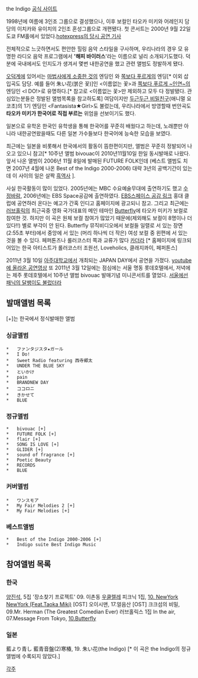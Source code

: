 the Indigo [http://www.the-indigo.com/ 공식 사이트]

1998년에 여름에 3인조 그룹으로 결성했으나, 이후 보컬인 타오카 미키와 어레인지 담당의 이치카와 유이치의 2인조 혼성그룹으로 개편됐다. 첫 콘서트는 2000년 9월 22일 도쿄 FM홀에서 있었다.[http://www.hotexpress.co.jp/live_report/theindigo/ hotexpress의 당시 공연 기사] 

전체적으로 느긋하면서도 편안한 힐링 음악 스타일을 구사하며, 우리나라의 경우 모 유명한 라디오 음악 프로그램에서  ''''해피 바이러스''''라는 이름으로 널리 소개되기도했다. 덕분에 국내에서도 인지도가 생겨서 몇번 내한공연을 했고 관련 앨범도 정발하게 됐다.

[[오덕]]계에 있어서는 [[마법사에게 소중한 것]]의 엔딩인 <UNDER THE BLUE SKY>와 [[쪽보다 푸르게]]의 엔딩[* 이외 삽입곡도 담당. 예를 들어 朱い花(붉은 꽃)]인 <이름없는 꽃>과 [[쪽보다 푸르게 ~인연~]]의 엔딩인 <I DO!>로 유명하다.[* 참고로 <이름없는 꽃>만 제외하고 모두 다 정발됐다. 관심있는분들은 정발된 앨범목록을 참고하도록] 여담이지만 [[두근두근 비밀친구]](애니멀 요코초)의 1기 엔딩인 <Fantasista★Girl>도 불렀는데, 우리나라에서 방영할때 번안곡도  '''타오카 미키가 한국어로 직접 부르는''' 위엄을 선보이기도 했다. 

일본으로 유학온 한국인 유학생을 통해 한국어를 꾸준히 배웠다고 하는데, 노래뿐만 아니라 내한공연왔을때도 다른 일본 가수들보다 한국어에 능숙한 모습을 보였다.

최근에는 일본을 비롯해서 한국에서의 활동이 뜸한편이지만, 앨범은 꾸준히 정발되어 나오고 있으니 참고[* 10주년 앨범 bivouac이 2010년11월10일 한일 동시발매로 나왔다. 앞서 나온 앨범이 2006년 11월 8일에 발매된 FUTURE FOLK인데 (베스트 앨범도 치면 2007년 4월에 나온 Best of the Indigo 2000-2006) 대략 3년의 공백기간이 있는데 이 사이의 일은 살짝 [[흑역사]] ]. 

사실 한국활동이 많이 있었다. 2005년에는 MBC 수요예술무대에 출연하기도 했고 [[수정바람]], 2006년에는 EBS Space공감에 출연하였다. [http://ebsspace.com/broadcast/bc_review.php?num=755&sch=3&stx=%EB%8D%94+%EC%9D%B8%EB%94%94%EA%B3%A0&sch_syy=2004&sch_smm=4&sch_sdd=1&sch_eyy=2011&sch_emm=4&sch_edd=17 EBS스페이스 공감 링크] 홍대 클럽에 공연하러 온다는 예고가 간혹 인디고 홈페이지에 광고되니 참고.
그리고 최근에는 [[러브홀릭]]의 최근곡중 영화 국가대표의 메인 테마인 [http://www.youtube.com/watch?v=WCH8lSKBCm0 Butterfly]에 타오카 미키가 보컬로 참여한 것. 하지만 이 곡은 원체 보컬 참여가 많았기 때문에(제외해도 보컬이 8명이나 더 있다!!) 별로 부각이 안 된다. Butterfly 뮤직비디오에서 보컬들 일렬로 서 있는 장면(2:55초 부터)에서 중앙에 서 있는 (머리 하나씩 더 작은) 여성 보컬 중 왼편에 서 있는 것을 볼 수 있다. 
페퍼톤즈나 롤러코스터 쪽과 교류가 많다 [[카더라]] [* 홈페이지에 링크되어있는 한국 아티스트가 롤러코스터 조원선, Loveholics, 클래지콰이, 페퍼톤스]

2011년 3월 10일 [[아주대학교]]에서 개최되는 JAPAN DAY에서 공연을 가졌다. [http://www.youtube.com/watch?v=QH3bPDBjqOQ youtube에 올라온 공연영상]
또 2011년 3월 12일에는 점심에는 서울 명동 롯데호텔에서, 저녁에는 제주 롯데호텔에서 10주년 앨범 bivouac 발매기념 미니콘서트를 열었다. [http://www.youtube.com/watch?v=fGv7Eupzf1A 서울에선 패닉의 달팽이도 불렀더라]

== 발매앨범 목록 ==
[+]는 한국에서 정식발매한 앨범
=== 싱글앨범 ===
 *   ファンタジスタ★ガール
 *   I Do!
 *   Sweet Radio featuring 西寺郷太
 *   UNDER THE BLUE SKY
 *   といかけ
 *   pain
 *   BRANDNEW DAY
 *   ココロニ
 *   きかせて
 *   BLUE

=== 정규앨범 ===
 *   bivouac [+]
 *   FUTURE FOLK [+]
 *   flair [+]
 *   SONG IS LOVE [+]
 *   GLIDER [+]
 *   sound of fragrance [+]
 *   Poetic Beauty
 *   RECORDS
 *   BLUE
=== 커버앨범 ===
 *   ワンスモア
 *   My Fair Melodies 2 [+]
 *   My Fair Melodies [+]

=== 베스트앨범 ===
 *   Best of the Indigo 2000-2006 [+]
 *   Indigo suite Best Indigo Music

== 참여앨범 목록 ==
=== 한국 ===
[[양진석]], 5집 '장소찾기 프로젝트' 09. 이촌동
[[우쿨렐레]] 피크닉 1집, [http://tvpot.daum.net/clip/ClipViewByVid.do?vid=LjcGdVKij2E$  10. NewYork NewYork (Feat.Taoka Miki)]
[OST] 오이시맨, 17.얼음산
[OST] 크크섬의 비밀, 09.Mr. Herman (The Greatest Comedian Ever) 
러브홀릭스 1집 In the air, 07.Message From Tokyo, [http://www.youtube.com/watch?v=WCH8lSKBCm0 10.Butterfly]

=== 일본 === 
藍より青し 藍青音盤(2)寒椿, 19. 朱い花(the Indigo) [* 이 곡은 the Indigo의 정규앨범에 수록되지 않았다.]


[[각주]]
